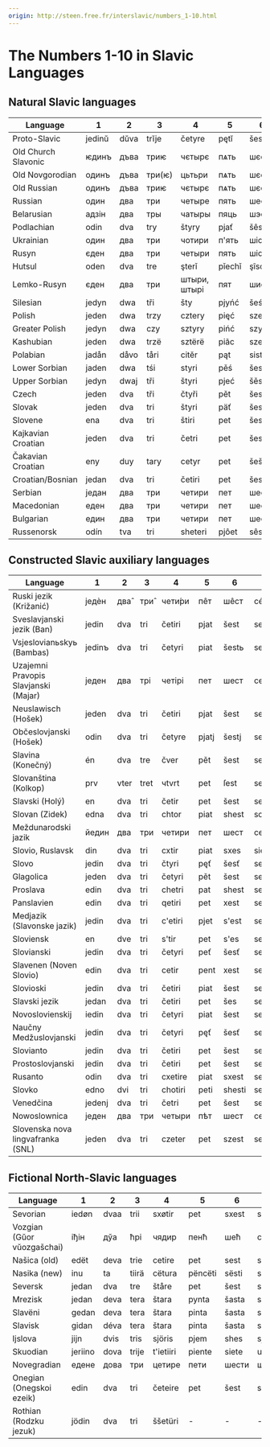 ```yaml
---
origin: http://steen.free.fr/interslavic/numbers_1-10.html
---
```


# The Numbers 1-10 in Slavic Languages

## Natural Slavic languages

| Language            | 1      | 2    | 3      | 4            | 5      | 6      | 7      | 8           | 9        | 10       |
| ------------------- | ------ | ---- | ------ | ------------ | ------ | ------ | ------ | ----------- | -------- | -------- |
| Proto-Slavic        | jedinŭ | dŭva | trĭje  | četyre       | pętĭ   | šestĭ  | sedmĭ  | osmĭ        | devętĭ   | desętĭ   |
| Old Church Slavonic | ѥдинъ  | дъва | триѥ   | чєтырє       | пѧть   | шєсть  | сєдмь  | осмь        | дєвѧть   | дєсѧть   |
| Old Novgorodian     | одинъ  | дъва | три(ѥ) | цьтьри       | пѧть   | шєсть  | сємь   | осмь        | дєвѧть   | дєсѧть   |
| Old Russian         | одинъ  | дъва | триѥ   | чєтырє       | пѧть   | шєсть  | сємь   | осмь        | дєвѧть   | дєсѧть   |
| Russian             | один   | два  | три    | четыре       | пять   | шесть  | семь   | восемь      | девять   | десять   |
| Belarusian          | адзін  | два  | тры    | чатыры       | пяць   | шэсць  | сем    | восем       | дзевяць  | дзесяць  |
| Podlachian          | odin   | dva  | try    | štyry        | pjať   | šêsť   | siêm   | vôsim       | deveť    | deseť    |
| Ukrainian           | один   | два  | три    | чотири       | п'ять  | шiсть  | сiм    | вiсiм       | дев'ять  | десять   |
| Rusyn               | єден   | два  | три    | четыри       | пять   | шість  | сїм    | вусям       | девять   | десять   |
| Hutsul              | oden   | dva  | tre    | şterǐ        | pǐechǐ | şîschǐ | sim    | visim       | deawichǐ | deasichǐ |
| Lemko-Rusyn         | єден   | два  | три    | штыри, штырi | пят    | шист   | сім    | вісем, осем | девят    | десят    |
| Silesian            | jedyn  | dwa  | tři    | šty          | pjyńć  | šeść   | śedym  | uoźym       | dźewjyńć | dźeśyńć  |
| Polish              | jeden  | dwa  | trzy   | cztery       | pięć   | sześć  | siedem | osiem       | dziewięć | dziesięć |
| Greater Polish      | jedyn  | dwa  | czy    | sztyry       | pińć   | szyść  | siedym | osiem       | dziwinć  | dzisinć  |
| Kashubian           | jeden  | dwa  | trzë   | sztërë       | piãc   | szesc  | sétmë  | òsmë        | dzewiãc  | dzesãc   |
| Polabian            | jadån  | dåvo | tåri   | citĕr        | pąt    | sist   | sidĕm  | visĕm       | divąt    | disąt    |
| Lower Sorbian       | jaden  | dwa  | tśi    | styri        | pěś    | šesć   | sedym  | wósym       | źewjeś   | źaseś    |
| Upper Sorbian       | jedyn  | dwaj | tři    | štyri        | pjeć   | šěsć   | sydom  | wosom       | dźewjeć  | dźesać   |
| Czech               | jeden  | dva  | tři    | čtyři        | pět    | šest   | sedm   | osm         | devět    | deset    |
| Slovak              | jeden  | dva  | tri    | štyri        | päť    | šesť   | sedem  | osem        | deväť    | desať    |
| Slovene             | ena    | dva  | tri    | štiri        | pet    | šest   | sedem  | osem        | devet    | deset    |
| Kajkavian Croatian  | jeden  | dva  | tri    | četri        | pet    | šest   | sedem  | osem        | devet    | deset    |
| Čakavian Croatian   | eny    | duy  | tary   | cetyr        | pet    | šešt   | šedan  | ošan        | devet    | dešet    |
| Croatian/Bosnian    | jedan  | dva  | tri    | četiri       | pet    | šest   | sedam  | osam        | devet    | deset    |
| Serbian             | један  | два  | три    | четири       | пет    | шест   | седам  | осам        | девет    | десет    |
| Macedonian          | еден   | два  | три    | четири       | пет    | шест   | седум  | осум        | девет    | десет    |
| Bulgarian           | един   | два  | три    | четири       | пет    | шест   | седем  | осем        | девет    | десет    |
| Russenorsk          | odín   | tva  | tri    | sheteri      | pjôet  | sêst   | sêm    | vôsom       | divit    | desit    |

## Constructed Slavic auxiliary languages

| Language                             | 1      | 2    | 3    | 4       | 5     | 6      | 7     | 8      | 9       | 10      |
| ------------------------------------ | ------ | ---- | ---- | ------- | ----- | ------ | ----- | ------ | ------- | ------- |
| Ruski jezik (Križanić)               | једѐн | два̂ | три̂ | чети́ри | пêт   | шêст   | сéдем | óсем   | дéвет   | дéсет   |
| Sveslavjanski jezik (Ban)            | jedin  | dva  | tri  | četiri  | pjat  | šest   | sedm  | osem   | devjat  | desjat  |
| Vsjeslovianьskyь (Bambas)            | jedinъ | dva  | tri  | četyri  | piat  | šestь  | sedmь | osmь   | dievjat | diesjat |
| Uzajemni Pravopis Slavjanski (Majar) | једен  | два  | трі  | четірі  | пет   | шест   | седм  | осм    | девет   | десет   |
| Neuslawisch (Hošek)                  | jeden  | dva  | tri  | četiri  | pjat  | šest   | sedem | osem   | devjat  | desat   |
| Občeslovjanski (Hošek)               | odin   | dva  | tri  | četyre  | pjatj | šestj  | sedem | osem   | devjatj | desatj  |
| Slavina (Konečný)                    | én     | dva  | tre  | čver    | pět   | šest   | sedm  | osm    | devět   | deset   |
| Slovanština (Kolkop)                 | prv    | vter | tret | чtvrt   | pet   | ſest   | sedm  | osm    | devet   | deset   |
| Slavski (Holý)                       | en     | dva  | tri  | četir   | pet   | šest   | sedm  | osm    | devet   | deset   |
| Slovan (Zidek)                       | edna   | dva  | tri  | chtor   | piat  | shest  | sodum | osum   | davet   | dasot   |
| Meždunarodski jazik                  | йедин  | два  | три  | четири  | пет   | шест   | седем | осем   | девет   | десет   |
| Slovio, Ruslavsk                     | din    | dva  | tri  | cxtir   | piat  | sxes   | siem  | vos    | dev     | des     |
| Slovo                                | jedin  | dva  | tri  | čtyri   | pęť   | šesť   | sedm  | osm    | devęť   | desęť   |
| Glagolica                            | jeden  | dva  | tri  | četyri  | pět   | šest   | sedm  | osem   | devět   | desat   |
| Proslava                             | edin   | dva  | tri  | chetri  | pat   | shest  | sedem | osem   | devat   | desat   |
| Panslavien                           | edin   | dva  | tri  | qetiri  | pet   | xest   | sedem | osem   | devet   | deset   |
| Medjazik (Slavonske jazik)           | jedin  | dva  | tri  | c'etiri | pjet  | s'est  | sedem | osem   | devet   | deset   |
| Sloviensk                            | en     | dve  | tri  | s'tir   | pet   | s'es   | sem   | os     | dev     | des     |
| Slovianski                           | jedin  | dva  | tri  | četyri  | peť   | šesť   | sedm  | osm    | deveť   | deset   |
| Slavenen (Noven Slovio)              | edin   | dva  | tri  | cetir   | pent  | xest   | sedem | osem   | nevent  | deset   |
| Slovioski                            | jedin  | dva  | tri  | četiri  | piat  | šest   | sedem | osm    | devet   | deset   |
| Slavski jezik                        | jedan  | dva  | tri  | četiri  | pet   | šes    | sem   | osam   | devet   | deset   |
| Novoslovienskij                      | iedin  | dva  | tri  | četyri  | piat  | šest   | sedm  | osm    | deviat  | desiat  |
| Naučny Medžuslovjanski               | jedin  | dva  | tri  | četyri  | pęť   | šesť   | sedm  | osm    | devęť   | desęť   |
| Slovianto                            | jedin  | dva  | tri  | četiri  | pet   | šest   | sedem | osm    | devet   | deset   |
| Prostoslovjanski                     | jedin  | dva  | tri  | četiri  | pet   | šest   | sedem | osem   | devet   | deset   |
| Rusanto                              | odin   | dva  | tri  | cxetire | piat  | sxest  | sem   | vosem  | deviat  | desiat  |
| Slovko                               | edno   | dvi  | tri  | chotiri | peti  | shesti | sedmi | osedmi | deveti  | deseti  |
| Venedčina                            | jedenj | dva  | tri  | četri   | pet   | šest   | sedem | osem   | devet   | deset   |
| Nowoslownica                         | једен  | два  | три  | четыри  | пѣт   | шест   | седем | осем   | девѣт   | десѣт   |
| Slovenska nova lingvafranka (SNL)    | jeden  | dva  | tri  | czeter  | pet   | szest  | sedem | vosem  | devet   | deset   |

## Fictional North-Slavic languages

| Language                   | 1       | 2    | 3     | 4         | 5       | 6     | 7       | 8         | 9         | 10      |
| -------------------------- | ------- | ---- | ----- | --------- | ------- | ----- | ------- | --------- | --------- | ------- |
| Sevorian                   | iedøn   | dvaa | trii  | sxøtir    | pet     | sxest | sedøm   | osøm      | devet     | deset   |
| Vozgian (Gŭor vŭozgašchai) | іђін    | дўа  | ћрі   | чядир     | пенћ    | шећ   | седем   | oсем      | дўенћ     | десенћ  |
| Našica (old)               | edët    | deva | trie  | cetire    | pet     | sest  | sedm    | osm       | devet     | deset   |
| Nasika (new)               | inu     | ta   | tiirä | cëtura    | pëncëti | sësti | sëttomi | ostomi    | teenti    | tesemti |
| Seversk                    | jedan   | dva  | tre   | štåre     | pet     | šest  | sedam   | osam      | devet     | deset   |
| Mrezisk                    | jedan   | deva | tera  | štara     | pynta   | šasta | sedam   | osam      | devet     | desat   |
| Slavëni                    | gedan   | deva | tera  | štara     | pinta   | šasta | sedam   | osam      | devet     | desat   |
| Slavisk                    | gidan   | déva | tera  | štara     | pinta   | šasta | sédam   | ósam      | dévet     | désat   |
| Ijslova                    | jijn    | dvis | tris  | sjöris    | pjem    | shes  | sjödem  | ästem     | nivam     | disam   |
| Skuodian                   | jeriino | dova | trije | t'ietiiri | piente  | siete | uosme   | dieviente | diesiente | -       |
| Novegradian                | едене   | дова | три   | цетире    | пети    | шести | шеньи   | ошми      | девити    | дешити  |
| Onegian (Onegskoi ezeik)   | edin    | dva  | tri   | četeire   | pet     | šest  | sedem   | osem      | devet     | deset   |
| Rothian (Rodzku jezuk)     | jödin   | dva  | tri   | ššetüri   | -       | -     | -       | -         | -         | -       |
